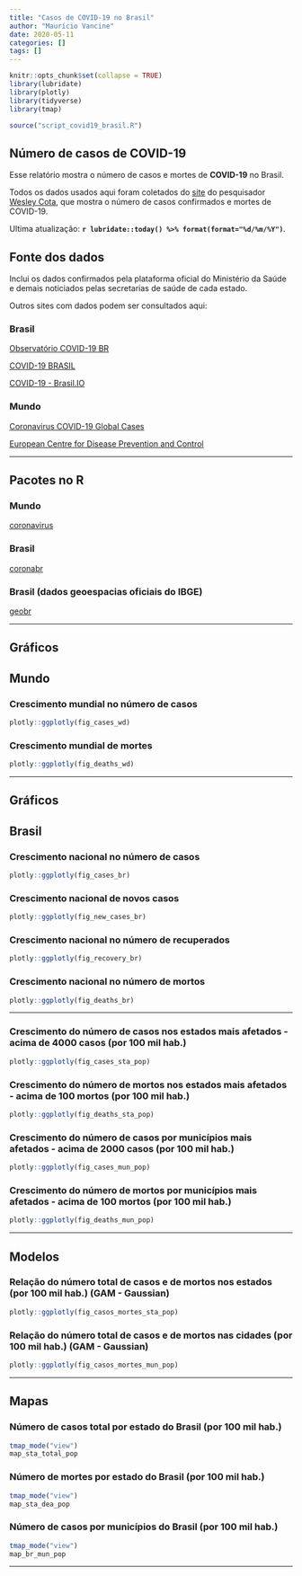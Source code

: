 ```yaml
---
title: "Casos de COVID-19 no Brasil"
author: "Maurício Vancine"
date: 2020-05-11
categories: []
tags: []
---
```


```r
knitr::opts_chunk$set(collapse = TRUE)
library(lubridate)
library(plotly)
library(tidyverse)
library(tmap)
```

```r
source("script_covid19_brasil.R")
```

## Número de casos de COVID-19
Esse relatório mostra o número de casos e mortes de **COVID-19** no Brasil.

Todos os dados usados aqui foram coletados do [site](https://labs.wesleycota.com/sarscov2/br/) do pesquisador [Wesley Cota](https://wesleycota.com/), que mostra o número de casos confirmados e mortes de COVID-19.

Ultima atualização: **`r lubridate::today() %>% format(format="%d/%m/%Y")`**.

## Fonte dos dados
Inclui os dados confirmados pela plataforma oficial do Ministério da Saúde e demais noticiados pelas secretarias de saúde de cada estado.

Outros sites com dados podem ser consultados aqui:


### Brasil
[Observatório COVID-19 BR](https://covid19br.github.io/index.html)

[COVID-19 BRASIL](https://ciis.fmrp.usp.br/covid19/)

[COVID-19 - Brasil.IO](https://brasil.io/dataset/covid19/caso)

### Mundo
[Coronavirus COVID-19 Global Cases](https://coronavirus.jhu.edu/map.html)

[European Centre for Disease Prevention and Control](https://www.ecdc.europa.eu/en/publications-data/download-todays-data-geographic-distribution-covid-19-cases-worldwide)

---

## Pacotes no R
### Mundo
[coronavirus](https://github.com/RamiKrispin/coronavirus)

### Brasil
[coronabr](https://liibre.github.io/coronabr) 

### Brasil (dados geoespacias oficiais do IBGE) 

[geobr](https://github.com/ipeaGIT/geobr)

---

## Gráficos

## Mundo

### Crescimento mundial no número de casos
```r
plotly::ggplotly(fig_cases_wd)
```

### Crescimento mundial de mortes
```r
plotly::ggplotly(fig_deaths_wd)
```

---

## Gráficos

## Brasil

### Crescimento nacional no número de casos
```r
plotly::ggplotly(fig_cases_br)
```

### Crescimento nacional de novos casos
```r
plotly::ggplotly(fig_new_cases_br)
```

### Crescimento nacional no número de recuperados
```r
plotly::ggplotly(fig_recovery_br)
```

### Crescimento nacional no número de mortos
```r
plotly::ggplotly(fig_deaths_br)
```

---

<!-- ### Crescimento do número de casos nos estados mais afetados - acima de 4000 casos (log10) -->
<!-- ```{r echo=FALSE, message=FALSE, warning=FALSE} -->
<!-- plotly::ggplotly(fig_cases_sta) -->
<!-- ``` -->

### Crescimento do número de casos nos estados mais afetados - acima de 4000 casos (por 100 mil hab.)
```r
plotly::ggplotly(fig_cases_sta_pop)
```

<!-- ### Crescimento do número de mortos nos estados mais afetados - acima de 100 mortos (log10) -->
<!-- ```{r echo=FALSE, message=FALSE, warning=FALSE} -->
<!-- plotly::ggplotly(fig_deaths_sta) -->
<!-- ``` -->

### Crescimento do número de mortos nos estados mais afetados - acima de 100 mortos  (por 100 mil hab.)
```r
plotly::ggplotly(fig_deaths_sta_pop)
```

### Crescimento do número de casos por municípios mais afetados - acima de 2000 casos (por 100 mil hab.)
```r
plotly::ggplotly(fig_cases_mun_pop)
```

### Crescimento do número de mortos por municípios mais afetados - acima de 100 mortos (por 100 mil hab.)
```r
plotly::ggplotly(fig_deaths_mun_pop)
```


---

## Modelos
<!-- ### Relação do número total de casos e de mortos nos estados (log10) (GAM - Gaussian) -->
<!-- ```{r echo=FALSE, message=FALSE, warning=FALSE} -->
<!-- plotly::ggplotly(fig_casos_mortes_sta) -->
<!-- ``` -->

### Relação do número total de casos e de mortos nos estados (por 100 mil hab.) (GAM - Gaussian)
```r
plotly::ggplotly(fig_casos_mortes_sta_pop)
```

<!-- ### Relação do número total de casos e de mortos nas cidades (log10) (GAM - Gaussian) -->
<!-- ```{r echo=FALSE, message=FALSE, warning=FALSE} -->
<!-- plotly::ggplotly(fig_casos_mortes_mun) -->
<!-- ``` -->

### Relação do número total de casos e de mortos nas cidades (por 100 mil hab.) (GAM - Gaussian)
```r
plotly::ggplotly(fig_casos_mortes_mun_pop)
```

---

## Mapas
<!-- ### Número de casos total por estado do Brasil -->
<!-- ```{r echo=FALSE, message=FALSE, warning=FALSE} -->
<!-- tmap_mode("view") -->
<!-- map_sta_total -->
<!-- ``` -->

### Número de casos total por estado do Brasil (por 100 mil hab.)
```r
tmap_mode("view")
map_sta_total_pop
```

<!-- ### Número de mortes por estado do Brasil -->
<!-- ```{r echo=FALSE, message=FALSE, warning=FALSE} -->
<!-- tmap_mode("view") -->
<!-- map_sta_dea -->
<!-- ``` -->

### Número de mortes por estado do Brasil (por 100 mil hab.)
```r
tmap_mode("view")
map_sta_dea_pop
```

<!-- ### Número de casos por municípios do Brasil -->
<!-- ```{r echo=FALSE, message=FALSE, warning=FALSE} -->
<!-- tmap_mode("view") -->
<!-- map_br_mun -->
<!-- ``` -->

### Número de casos por municípios do Brasil (por 100 mil hab.)
```r
tmap_mode("view")
map_br_mun_pop
```

---

<!-- ### Número de casos por municípios do Acre -->
<!-- <img src="mapas/covid19_municipios_ac.png" align="center" alt="" width="700" /> -->

<!-- ### Número de casos por municípios de Alagoas -->
<!-- <img src="mapas/covid19_municipios_al.png" align="center" alt="" width="700" /> -->

<!-- ### Número de casos por municípios do Amazonas -->
<!-- <img src="mapas/covid19_municipios_am.png" align="center" alt="" width="700" /> -->

<!-- ### Número de casos por municípios do Amapá -->
<!-- <img src="mapas/covid19_municipios_ap.png" align="center" alt="" width="600" /> -->

<!-- ### Número de casos por municípios da Bahia -->
<!-- <img src="mapas/covid19_municipios_ba.png" align="center" alt="" width="700" /> -->

<!-- ### Número de casos por municípios do Ceará -->
<!-- <img src="mapas/covid19_municipios_ce.png" align="center" alt="" width="600" /> -->

<!-- ### Número de casos por municípios do Distrito Federal -->
<!-- <img src="mapas/covid19_municipios_df.png" align="center" alt="" width="600" /> -->

<!-- ### Número de casos por municípios do Espírito Santo -->
<!-- <img src="mapas/covid19_municipios_es.png" align="center" alt="" width="500" /> -->

<!-- ### Número de casos por municípios do Goiás -->
<!-- <img src="mapas/covid19_municipios_go.png" align="center" alt="" width="600" /> -->

<!-- ### Número de casos por municípios do Maranhão -->
<!-- <img src="mapas/covid19_municipios_ma.png" align="center" alt="" width="600" /> -->

<!-- ### Número de casos por municípios de Minas Gerais -->
<!-- <img src="mapas/covid19_municipios_mg.png" align="center" alt="" width="700" /> -->

<!-- ### Número de casos por municípios do Mato Grosso do Sul -->
<!-- <img src="mapas/covid19_municipios_ms.png" align="center" alt="" width="600" /> -->

<!-- ### Número de casos por municípios do Mato Grosso -->
<!-- <img src="mapas/covid19_municipios_mt.png" align="center" alt="" width="600" /> -->

<!-- ### Número de casos por municípios do Pará -->
<!-- <img src="mapas/covid19_municipios_pa.png" align="center" alt="" width="600" /> -->

<!-- ### Número de casos por municípios da Paraíba -->
<!-- <img src="mapas/covid19_municipios_pb.png" align="center" alt="" width="700" /> -->

<!-- ### Número de casos por municípios de Pernambuco (por 100 mil hab.) -->
<!-- <img src="mapas/covid19_municipios_pe.png" align="center" alt="" width="800" /> -->

<!-- ### Número de casos por municípios do Piauí -->

<!-- <img src="mapas/covid19_municipios_pi.png" align="center" alt="" width="600" /> -->

<!-- ### Número de casos por municípios do Paraná -->
<!-- <img src="mapas/covid19_municipios_pr.png" align="center" alt="" width="700" /> -->

<!-- ### Número de casos por municípios do Rio de Janeiro -->
<!-- <img src="mapas/covid19_municipios_rj.png" align="center" alt="" width="700" /> -->

<!-- ### Número de casos por municípios do Rio Grande do Norte -->
<!-- <img src="mapas/covid19_municipios_rn.png" align="center" alt="" width="700" /> -->

<!-- ### Número de casos por municípios de Rondônia -->
<!-- <img src="mapas/covid19_municipios_ro.png" align="center" alt="" width="700" /> -->

<!-- ### Número de casos por municípios de Roraima -->
<!-- <img src="mapas/covid19_municipios_rr.png" align="center" alt="" width="700" /> -->

<!-- ### Número de casos por municípios do Rio Grande do Sul -->
<!-- <img src="mapas/covid19_municipios_rs.png" align="center" alt="" width="700" /> -->

<!-- ### Número de casos por municípios de Santa Catarina -->

<!-- <img src="mapas/covid19_municipios_sc.png" align="center" alt="" width="700" /> -->

<!-- ### Número de casos por municípios de Sergipe -->
<!-- <img src="mapas/covid19_municipios_se.png" align="center" alt="" width="600" /> -->

<!-- ### Número de casos por municípios de São Paulo -->
<!-- <img src="mapas/covid19_municipios_sp.png" align="center" alt="" width="800" /> -->

<!-- ### Número de casos por municípios de Tocantins (por 100 mil hab.) -->
<!-- <img src="mapas/covid19_municipios_to.png" align="center" alt="" width="600" /> -->